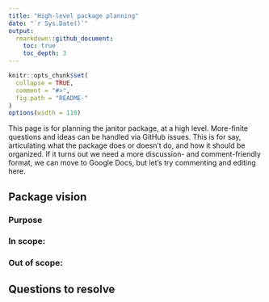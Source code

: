 ```yaml
---
title: "High-level package planning"
date: "`r Sys.Date()`"
output:
  rmarkdown::github_document:
    toc: true
    toc_depth: 3
---
```



<!-- README.md is generated from README.Rmd. Please edit that file -->

```r
knitr::opts_chunk$set(
  collapse = TRUE, 
  comment = "#>",
  fig.path = "README-"  
)
options(width = 110)
```

This page is for planning the janitor package, at a high level.  More-finite questions and ideas can be handled via GitHub issues.  This is for say, articulating what the package does or doesn't do, and how it should be organized.  If it turns out we need a more discussion- and comment-friendly format, we can move to Google Docs, but let's try commenting and editing here.

## Package vision

### Purpose

### In scope:

### Out of scope:

## Questions to resolve

